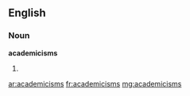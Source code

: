 ==English==

===Noun===
'''academicisms'''

# {{plural of|[[academicism]]}}

[[ar:academicisms]]
[[fr:academicisms]]
[[mg:academicisms]]